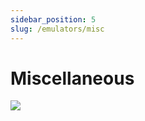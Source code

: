 ```yaml
---
sidebar_position: 5
slug: /emulators/misc
---
```




# Miscellaneous

*![](https://user-images.githubusercontent.com/98862735/188297284-06920728-6a26-414f-832c-2a8f196576e4.png)*

<DocCardList/>

